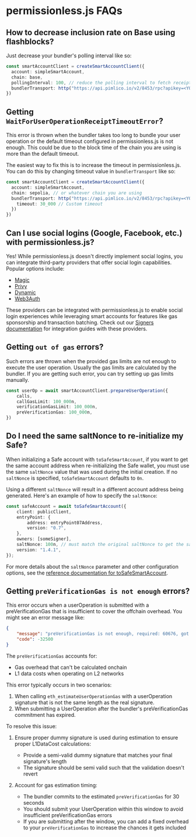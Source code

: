 # permissionless.js FAQs

## How to decrease inclusion rate on Base using flashblocks?

Just decrease your bundler's polling interval like so:

```typescript
const smartAccountClient = createSmartAccountClient({
  account: simpleSmartAccount,
  chain: base,
  pollingInterval: 100, // reduce the polling interval to fetch receipts down to 100ms
  bundlerTransport: http("https://api.pimlico.io/v2/8453/rpc?apikey=<YOUR-API-KEY>")
})
```

## Getting `WaitForUserOperationReceiptTimeoutError`?

This error is thrown when the bundler takes too long to bundle your user operation or the default timeout configured in permissionless.js is not enough.
This could be due to the block time of the chain you are using is more than the default timeout.

The easiest way to fix this is to increase the timeout in permissionless.js. You can do this by changing timeout value in `bundlerTransport` like so:

```typescript
const smartAccountClient = createSmartAccountClient({
  account: simpleSmartAccount,
  chain: sepolia, // or whatever chain you are using
  bundlerTransport: http("https://api.pimlico.io/v2/8453/rpc?apikey=<YOUR-API-KEY>", {
    timeout: 30_000 // Custom timeout
  })
})
```

## Can I use social logins (Google, Facebook, etc.) with permissionless.js?

Yes! While permissionless.js doesn't directly implement social logins, you can integrate third-party providers that offer social login capabilities. Popular options include:

- [Magic](https://magic.link)
- [Privy](https://privy.io)
- [Dynamic](https://www.dynamic.xyz)
- [Web3Auth](https://web3auth.io)

These providers can be integrated with permissionless.js to enable social login experiences while leveraging smart accounts for features like gas sponsorship and transaction batching. Check out our [Signers documentation](/references/permissionless/how-to/signers) for integration guides with these providers.

## Getting `out of gas` errors?

Such errors are thrown when the provided gas limits are not enough to execute the user operation. Usually the gas limits are calculated by the bundler. If you are getting such error, you can try setting up gas limits manually.

```typescript
const userOp = await smartAccountClient.prepareUserOperation({
    calls,
    callGasLimit: 100_000n,
    verificationGasLimit: 100_000n,
    preVerificationGas: 100_000n,
})
```

## Do I need the same saltNonce to re-initialize my Safe?

When initializing a Safe account with `toSafeSmartAccount`, if you want to get the same account address when re-initializing the Safe wallet, you must use the same `saltNonce` value that was used during the initial creation. If no `saltNonce` is specified, `toSafeSmartAccount` defaults to `0n`.

Using a different `saltNonce` will result in a different account address being generated. Here's an example of how to specify the `saltNonce`:

```typescript
const safeAccount = await toSafeSmartAccount({
    client: publicClient,
    entryPoint: {
        address: entryPoint07Address,
        version: "0.7",
    },
    owners: [someSigner],
    saltNonce: 100n, // must match the original saltNonce to get the same address
    version: "1.4.1",
});
```

For more details about the `saltNonce` parameter and other configuration options, see the [reference documentation for toSafeSmartAccount](/references/permissionless/reference/accounts/toSafeSmartAccount#saltnonce).

## Getting `preVerificationGas is not enough` errors?

This error occurs when a userOperation is submitted with a preVerificationGas that is insufficient to cover the offchain overhead.
You might see an error message like:

```json
{
    "message": "preVerificationGas is not enough, required: 60676, got: 48550",
    "code": -32500
}
```

The `preVerificationGas` accounts for:
- Gas overhead that can't be calculated onchain
- L1 data costs when operating on L2 networks

This error typically occurs in two scenarios:

1. When calling `eth_estimateUserOperationGas` with a userOperation signature that is not the same length as the real signature.
2. When submitting a UserOperation after the bundler's preVerificationGas commitment has expired.

To resolve this issue:

1. Ensure proper dummy signature is used during estimation to ensure proper L1DataCost calculations:
   - Provide a semi-valid dummy signature that matches your final signature's length
   - The signature should be semi valid such that the validation doesn't revert

2. Account for gas estimation timing:
   - The bundler commits to the estimated `preVerificationGas` for 30 seconds
   - You should submit your UserOperation within this window to avoid insufficient preVerificationGas errors
   - If you are submitting after the window, you can add a fixed overhead to your `preVerificationGas` to increase the chances it gets included
